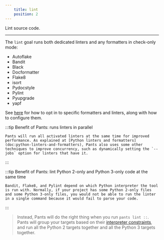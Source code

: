 ```yaml
---
    title: lint
    position: 2
---
```


Lint source code.

---

The `lint` goal runs both dedicated linters and any formatters in check-only mode:

- Autoflake
- Bandit
- Black
- Docformatter
- Flake8
- isort
- Pydocstyle
- Pylint
- Pyupgrade
- yapf

See [here](doc:python-linters-and-formatters) for how to opt in to specific formatters and linters, along with how to configure them.


:::tip Benefit of Pants: runs linters in parallel

    
    Pants will run all activated linters at the same time for improved performance. As explained at [Python linters and formatters](doc:python-linters-and-formatters), Pants also uses some other techniques to improve concurrency, such as dynamically setting the `--jobs` option for linters that have it.

:::


:::tip Benefit of Pants: lint Python 2-only and Python 3-only code at the same time

    
    Bandit, Flake8, and Pylint depend on which Python interpreter the tool is run with. Normally, if your project has some Python 2-only files and some Python 3-only files, you would not be able to run the linter in a single command because it would fail to parse your code.
    

:::
> Instead, Pants will do the right thing when you run `pants lint ::`. Pants will group your targets based on their [interpreter constraints](doc:python-interpreter-compatibility), and run all the Python 2 targets together and all the Python 3 targets together.